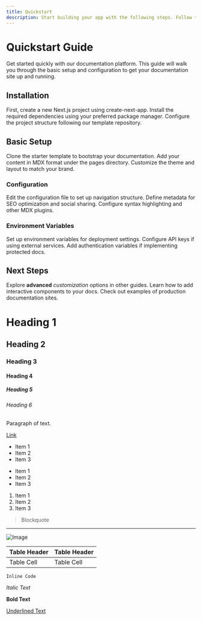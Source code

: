 ```yaml
---
title: Quickstart
description: Start building your app with the following steps. Follow these tutorials to get started and you'll be up and running in no time.
---
```


# Quickstart Guide

Get started quickly with our documentation platform. This guide will walk you through the basic setup and configuration to get your documentation site up and running.

## Installation

First, create a new Next.js project using create-next-app.
Install the required dependencies using your preferred package manager.
Configure the project structure following our template repository.

## Basic Setup

Clone the starter template to bootstrap your documentation.
Add your content in MDX format under the pages directory.
Customize the theme and layout to match your brand.

### Configuration

Edit the configuration file to set up navigation structure.
Define metadata for SEO optimization and social sharing.
Configure syntax highlighting and other MDX plugins.

### Environment Variables

Set up environment variables for deployment settings.
Configure API keys if using external services.
Add authentication variables if implementing protected docs.

## Next Steps

Explore **advanced** _customization_ options in other guides.
Learn how to add interactive components to your docs.
Check out examples of production documentation sites.

# Heading 1
## Heading 2
### Heading 3
#### Heading 4
##### Heading 5
###### Heading 6

Paragraph of text.

[Link](https://www.example.com)

* Item 1
* Item 2
* Item 3

- Item 1
- Item 2
- Item 3

1. Item 1
2. Item 2
3. Item 3

> Blockquote

---

![Image](https://www.example.com/image.jpg)

| Table Header | Table Header |
|--------------|--------------|
| Table Cell   | Table Cell   |

`Inline Code`

_Italic Text_

**Bold Text**

<u>Underlined Text</u>





